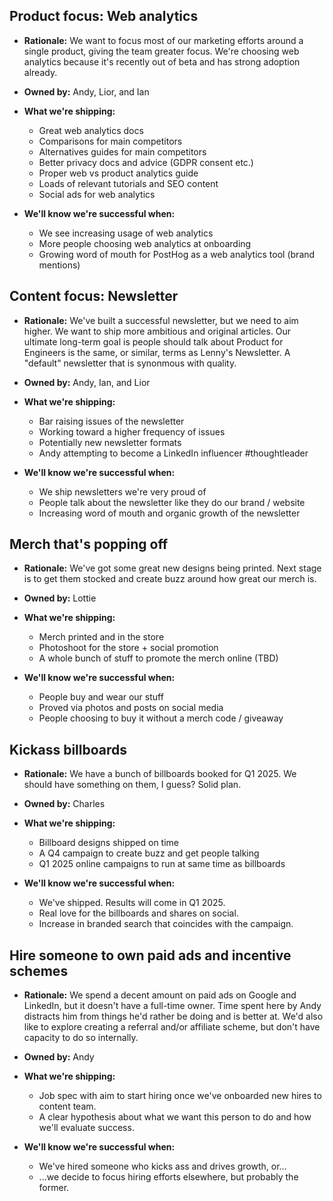 ## Product focus: Web analytics

- **Rationale:** We want to focus most of our marketing efforts around a single product, giving the team greater focus. We're choosing web analytics because it's recently out of beta and has strong adoption already.

- **Owned by:** Andy, Lior, and Ian

- **What we're shipping:**
  - Great web analytics docs
  - Comparisons for main competitors
  - Alternatives guides for main competitors
  - Better privacy docs and advice (GDPR consent etc.)
  - Proper web vs product analytics guide
  - Loads of relevant tutorials and SEO content
  - Social ads for web analytics

- **We'll know we're successful when:**
  - We see increasing usage of web analytics
  - More people choosing web analytics at onboarding
  - Growing word of mouth for PostHog as a web analytics tool (brand mentions)

## Content focus: Newsletter

- **Rationale:** We've built a successful newsletter, but we need to aim higher. We want to ship more ambitious and original articles. Our ultimate long-term goal is people should talk about Product for Engineers is the same, or similar, terms as Lenny's Newsletter. A "default" newsletter that is synonmous with quality.

- **Owned by:** Andy, Ian, and Lior

- **What we're shipping:**
  - Bar raising issues of the newsletter
  - Working toward a higher frequency of issues
  - Potentially new newsletter formats
  - Andy attempting to become a LinkedIn influencer #thoughtleader

- **We'll know we're successful when:**
  - We ship newsletters we're very proud of
  - People talk about the newsletter like they do our brand / website
  - Increasing word of mouth and organic growth of the newsletter  

## Merch that's popping off

- **Rationale:** We've got some great new designs being printed. Next stage is to get them stocked and create buzz around how great our merch is.

- **Owned by:** Lottie

- **What we're shipping:**
  - Merch printed and in the store
  - Photoshoot for the store + social promotion
  - A whole bunch of stuff to promote the merch online (TBD)

- **We'll know we're successful when:**
  - People buy and wear our stuff
  - Proved via photos and posts on social media
  - People choosing to buy it without a merch code / giveaway

## Kickass billboards

- **Rationale:** We have a bunch of billboards booked for Q1 2025. We should have something on them, I guess? Solid plan.

- **Owned by:** Charles

- **What we're shipping:**
  - Billboard designs shipped on time
  - A Q4 campaign to create buzz and get people talking
  - Q1 2025 online campaigns to run at same time as billboards

- **We'll know we're successful when:**
  - We've shipped. Results will come in Q1 2025.
  - Real love for the billboards and shares on social.
  - Increase in branded search that coincides with the campaign.    

## Hire someone to own paid ads and incentive schemes

- **Rationale:** We spend a decent amount on paid ads on Google and LinkedIn, but it doesn't have a full-time owner. Time spent here by Andy distracts him from things he'd rather be doing and is better at. We'd also like to explore creating a referral and/or affiliate scheme, but don't have capacity to do so internally.

- **Owned by:** Andy

- **What we're shipping:**
  - Job spec with aim to start hiring once we've onboarded new hires to content team.
  - A clear hypothesis about what we want this person to do and how we'll evaluate success.

- **We'll know we're successful when:**
  - We've hired someone who kicks ass and drives growth, or...
  - ...we decide to focus hiring efforts elsewhere, but probably the former. 